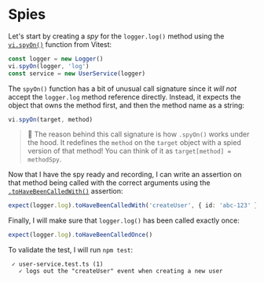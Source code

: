 # Spies

<EpicVideo url="https://www.epicweb.dev/workshops/mocking-techniques-in-vitest/functions/spies/solution" />

Let's start by creating a _spy_ for the `logger.log()` method using the [`vi.spyOn()`](https://vitest.dev/api/vi.html#vi-spyon) function from Vitest:

```ts filename=user-service.test.ts lines=2
const logger = new Logger()
vi.spyOn(logger, 'log')
const service = new UserService(logger)
```

The `spyOn()` function has a bit of unusual call signature since it _will not_ accept the `logger.log` method reference directly. Instead, it expects the object that owns the method first, and then the method name as a string:

```ts
vi.spyOn(target, method)
```

> :owl: The reason behind this call signature is how `.spyOn()` works under the hood. It redefines the `method` on the `target` object with a spied version of that method! You can think of it as `target[method] = methodSpy`.

Now that I have the spy ready and recording, I can write an assertion on that method being called with the correct arguments using the [`.toHaveBeenCalledWith()`](https://vitest.dev/api/expect.html#tohavebeencalledwith) assertion:

```ts filename=user-service.test.ts
expect(logger.log).toHaveBeenCalledWith('createUser', { id: 'abc-123' })
```

Finally, I will make sure that `logger.log()` has been called exactly once:

```ts filename=user-service.test.ts
expect(logger.log).toHaveBeenCalledOnce()
```

To validate the test, I will run `npm test`:

```
 ✓ user-service.test.ts (1)
   ✓ logs out the "createUser" event when creating a new user
```
